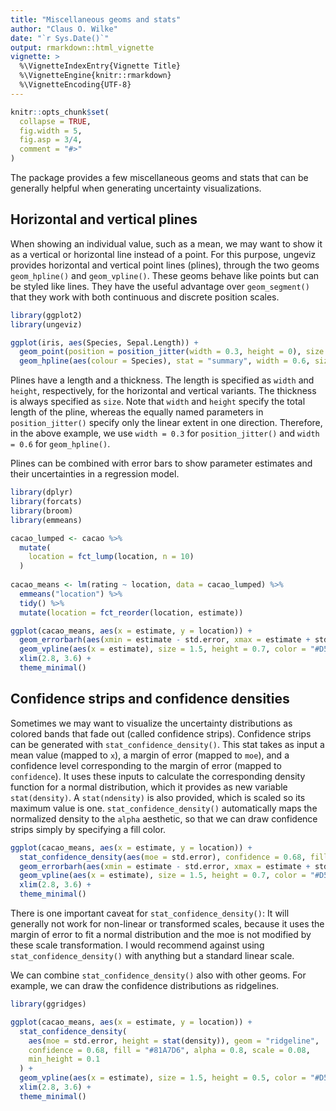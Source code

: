 ```yaml
---
title: "Miscellaneous geoms and stats"
author: "Claus O. Wilke"
date: "`r Sys.Date()`"
output: rmarkdown::html_vignette
vignette: >
  %\VignetteIndexEntry{Vignette Title}
  %\VignetteEngine{knitr::rmarkdown}
  %\VignetteEncoding{UTF-8}
---
```


```r
knitr::opts_chunk$set(
  collapse = TRUE,
  fig.width = 5,
  fig.asp = 3/4,
  comment = "#>"
)
```

The package provides a few miscellaneous geoms and stats that can be generally helpful when generating uncertainty visualizations.

## Horizontal and vertical plines

When showing an individual value, such as a mean, we may want to show it as a vertical or horizontal line instead of a point. For this purpose, ungeviz provides horizontal and vertical point lines (plines), through the two geoms `geom_hpline()` and `geom_vpline()`. These geoms behave like points but can be styled like lines. They have the useful advantage over `geom_segment()` that they work with both continuous and discrete position scales.

```r
library(ggplot2)
library(ungeviz)

ggplot(iris, aes(Species, Sepal.Length)) +
  geom_point(position = position_jitter(width = 0.3, height = 0), size = 0.5) +
  geom_hpline(aes(colour = Species), stat = "summary", width = 0.6, size = 1.5)
```

Plines have a length and a thickness. The length is specified as `width` and `height`, respectively, for the horizontal and vertical variants. The thickness is always specified as `size`. Note that `width` and `height` specify the total length of the pline, whereas the equally named parameters in `position_jitter()` specify only the linear extent in one direction. Therefore, in the above example, we use `width = 0.3` for `position_jitter()` and `width = 0.6` for `geom_hpline()`.

Plines can be combined with error bars to show parameter estimates and their uncertainties in a regression model.

```r
library(dplyr)
library(forcats)
library(broom)
library(emmeans)

cacao_lumped <- cacao %>%
  mutate(
    location = fct_lump(location, n = 10)
  )
  
cacao_means <- lm(rating ~ location, data = cacao_lumped) %>%
  emmeans("location") %>%
  tidy() %>%
  mutate(location = fct_reorder(location, estimate))

ggplot(cacao_means, aes(x = estimate, y = location)) +
  geom_errorbarh(aes(xmin = estimate - std.error, xmax = estimate + std.error), height = 0.3) +
  geom_vpline(aes(x = estimate), size = 1.5, height = 0.7, color = "#D55E00") +
  xlim(2.8, 3.6) + 
  theme_minimal()
```

## Confidence strips and confidence densities

Sometimes we may want to visualize the uncertainty distributions as colored bands that fade out (called confidence strips). Confidence strips can be generated with `stat_confidence_density()`. This stat takes as input a mean value (mapped to `x`), a margin of error (mapped to `moe`), and a confidence level corresponding to the margin of error (mapped to `confidence`). It uses these inputs to calculate the corresponding density function for a normal distribution, which it provides as new variable `stat(density)`. A `stat(ndensity)` is also provided, which is scaled so its maximum value is one. `stat_confidence_density()` automatically maps the normalized density to the `alpha` aesthetic, so that we can draw confidence strips simply by specifying a fill color.

```r
ggplot(cacao_means, aes(x = estimate, y = location)) +
  stat_confidence_density(aes(moe = std.error), confidence = 0.68, fill = "#81A7D6", height = 0.7) +
  geom_errorbarh(aes(xmin = estimate - std.error, xmax = estimate + std.error), height = 0.3) +
  geom_vpline(aes(x = estimate), size = 1.5, height = 0.7, color = "#D55E00") +
  xlim(2.8, 3.6) + 
  theme_minimal()
```

There is one important caveat for `stat_confidence_density()`: It will generally not work for non-linear or transformed scales, because it uses the margin of error to fit a normal distribution and the moe is not modified by these scale transformation. I would recommend against using `stat_confidence_density()` with anything but a standard linear scale.

We can combine `stat_confidence_density()` also with other geoms. For example, we can draw the confidence distributions as ridgelines.
```r
library(ggridges)

ggplot(cacao_means, aes(x = estimate, y = location)) +
  stat_confidence_density(
    aes(moe = std.error, height = stat(density)), geom = "ridgeline",
    confidence = 0.68, fill = "#81A7D6", alpha = 0.8, scale = 0.08,
    min_height = 0.1
  ) +
  geom_vpline(aes(x = estimate), size = 1.5, height = 0.5, color = "#D55E00") +
  xlim(2.8, 3.6) + 
  theme_minimal()
```
